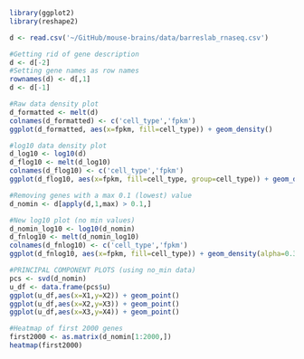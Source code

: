 

```r
library(ggplot2)
library(reshape2)

d <- read.csv('~/GitHub/mouse-brains/data/barreslab_rnaseq.csv')

#Getting rid of gene description
d <- d[-2]
#Setting gene names as row names
rownames(d) <- d[,1]
d <- d[-1]

#Raw data density plot
d_formatted <- melt(d)
colnames(d_formatted) <- c('cell_type','fpkm')
ggplot(d_formatted, aes(x=fpkm, fill=cell_type)) + geom_density()

#log10 data density plot
d_log10 <- log10(d)
d_flog10 <- melt(d_log10)
colnames(d_flog10) <- c('cell_type','fpkm')
ggplot(d_flog10, aes(x=fpkm, fill=cell_type, group=cell_type)) + geom_density(alpha=0.3)

#Removing genes with a max 0.1 (lowest) value
d_nomin <- d[apply(d,1,max) > 0.1,]

#New log10 plot (no min values)
d_nomin_log10 <- log10(d_nomin)
d_fnlog10 <- melt(d_nomin_log10)
colnames(d_fnlog10) <- c('cell_type','fpkm')
ggplot(d_fnlog10, aes(x=fpkm, fill=cell_type)) + geom_density(alpha=0.3)

#PRINCIPAL COMPONENT PLOTS (using no_min data)
pcs <- svd(d_nomin)
u_df <- data.frame(pcs$u)
ggplot(u_df,aes(x=X1,y=X2)) + geom_point()
ggplot(u_df,aes(x=X2,y=X3)) + geom_point()
ggplot(u_df,aes(x=X3,y=X4)) + geom_point()

#Heatmap of first 2000 genes
first2000 <- as.matrix(d_nomin[1:2000,])
heatmap(first2000)

```
